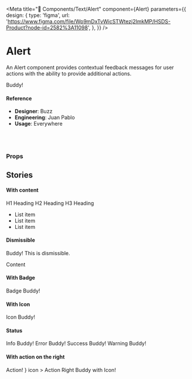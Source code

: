
<Meta
  title="🧬 Components/Text/Alert"
  component={Alert}
  parameters={{
    design: {
      type: 'figma',
      url:
        'https://www.figma.com/file/Wp9mDxTvWicSTWtezj2ImkMP/HSDS-Product?node-id=2582%3A11098',
    },
  }}
/>

# Alert

An Alert component provides contextual feedback messages for user actions with the ability to provide additional actions.

<Canvas>
  <Story name="default">
    <Alert>Buddy!</Alert>
  </Story>
</Canvas>

#### Reference

- **Designer**: Buzz
- **Engineering**: Juan Pablo
- **Usage**: Everywhere

<br />
<br />

### Props

<ArgsTable of={Alert} />

## Stories

#### With content

<Canvas>
  <Story name="with content">
    <Alert>
      <Heading size="h1">H1 Heading</Heading>
      <Heading size="h2">H2 Heading</Heading>
      <Heading size="h3">H3 Heading</Heading>
      <br />
      <ul>
        <li>List item</li>
        <li>List item</li>
        <li>List item</li>
      </ul>
    </Alert>
  </Story>
</Canvas>

#### Dismissible

<Canvas>
  <Story name="dismissible">
    <div>
      <Alert dismissible>Buddy! This is dismissible.</Alert>
      <p>Content</p>
    </div>
  </Story>
</Canvas>

#### With Badge

<Canvas>
  <Story name="with badge">
    <div>
      <Alert badge="Wow">Badge Buddy!</Alert>
    </div>
  </Story>
</Canvas>

#### With Icon

<Canvas>
  <Story name="with icon">
    <div>
      <Alert icon>Icon Buddy!</Alert>
    </div>
  </Story>
</Canvas>

#### Status

<Canvas>
  <Story name="status">
    <div>
      <Alert status="info">Info Buddy!</Alert>
      <Alert status="error">Error Buddy!</Alert>
      <Alert status="success">Success Buddy!</Alert>
      <Alert status="warning">Warning Buddy!</Alert>
    </div>
  </Story>
</Canvas>

#### With action on the right

<Canvas>
  <Story name="action on the right">
    <div>
      <Alert
        actionRight={
          <Button size="sm" kind="secondary">
            Action!
          </Button>
        }
        icon
      >
        Action Right Buddy with Icon!
      </Alert>
    </div>
  </Story>
</Canvas>
